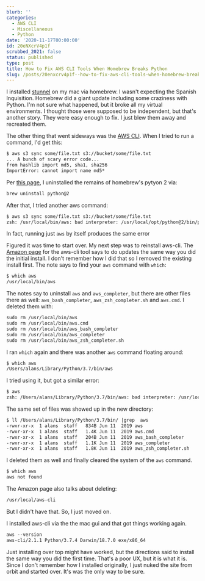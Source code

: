 ```yaml
---
blurb: ''
categories:
  - AWS CLI
  - Miscellaneous
  - Python
date: '2020-11-17T00:00:00'
id: 20eNXcrV4p1f
scrubbed_2021: false
status: published
type: post
title: How to Fix AWS CLI Tools When Homebrew Breaks Python
slug: /posts/20enxcrv4p1f--how-to-fix-aws-cli-tools-when-homebrew-breaks-python
---
```


I installed [stunnel](https://www.stunnel.org) on my mac via homebrew. I wasn't expecting the Spanish Inquisition. Homebrew did a giant update including some craziness with Python. I'm not sure what happened, but it broke all my virtual environments. I thought those were supposed to be independent, but that's another story. They were easy enough to fix. I just blew them away and recreated them. 

The other thing that went sideways was the [AWS CLI](https://aws.amazon.com/cli/). When I tried to run a command, I'd get this:

```txt
$ aws s3 sync some/file.txt s3://bucket/some/file.txt
... A bunch of scary error code...
from hashlib import md5, sha1, sha256
ImportError: cannot import name md5*
```
    

Per [this page](https://medium.com/dev-genius/how-to-fix-md5-importerror-with-python-2-and-pip-cfe389dc24eb), I uninstalled the remains of homebrew's pytyon 2 via:

```txt
brew uninstall python@2
```

After that, I tried another aws command:
    
```txt
$ aws s3 sync some/file.txt s3://bucket/some/file.txt
zsh: /usr/local/bin/aws: bad interpreter: /usr/local/opt/python@2/bin/python2.7: no such file or directory
```
    

In fact, running just `aws` by itself produces the same error

Figured it was time to start over. My next step was to reinstall aws-cli.  The [Amazon page](https://docs.aws.amazon.com/cli/latest/userguide/install-cliv2-mac.html) for the aws-cli tool says to do updates the same way you did the initial install. I don't remember how I did that so I removed the existing install first. The note says to find your `aws` command with `which`:

```txt
$ which aws
/usr/local/bin/aws    
```

The notes say to uninstall `aws` and `aws_completer`, but there are other files there as well: `aws_bash_completer`, `aws_zsh_completer.sh` and `aws.cmd`. I deleted them with:
    
```txt
sudo rm /usr/local/bin/aws
sudo rm /usr/local/bin/aws.cmd
sudo rm /usr/local/bin/aws_bash_completer
sudo rm /usr/local/bin/aws_completer
sudo rm /usr/local/bin/aws_zsh_completer.sh
```
    
I ran `which` again and there was another `aws` command floating around:

```txt
$ which aws
/Users/alans/Library/Python/3.7/bin/aws
```
    

I tried using it, but got a similar error:

```txt
$ aws
zsh: /Users/alans/Library/Python/3.7/bin/aws: bad interpreter: /usr/local/opt/python/bin/python3.7: no such file or directory 
```
    

The same set of files was showed up in the new directory:

```txt
$ ll /Users/alans/Library/Python/3.7/bin/ |grep  aws
-rwxr-xr-x  1 alans  staff   834B Jun 11  2019 aws
-rwxr-xr-x  1 alans  staff   1.4K Jun 11  2019 aws.cmd
-rwxr-xr-x  1 alans  staff   204B Jun 11  2019 aws_bash_completer
-rwxr-xr-x  1 alans  staff   1.1K Jun 11  2019 aws_completer
-rwxr-xr-x  1 alans  staff   1.8K Jun 11  2019 aws_zsh_completer.sh
```

I deleted them as well and finally cleared the system of the `aws` command. 

```txt
$ which aws
aws not found
```
    
The Amazon page also talks about deleting:

```txt
/usr/local/aws-cli
```

But I didn't have that. So, I just moved on. 

I installed aws-cli via the the mac gui and that got things working again. 

```txt
aws --version
aws-cli/2.1.1 Python/3.7.4 Darwin/18.7.0 exe/x86_64
```

Just installing over top might have worked, but the directions said to install the same way you did the first time. That's a poor UX, but it is what it is. Since I don't remember how I installed originally, I just nuked the site from orbit and started over. It's was the only way to be sure.
